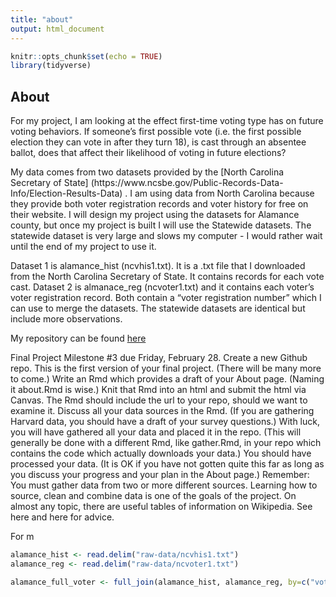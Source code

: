 ```yaml
---
title: "about"
output: html_document
---
```


```r
knitr::opts_chunk$set(echo = TRUE)
library(tidyverse)
```

## About

For my project, I am looking at the effect first-time voting type has on future voting behaviors. If someone's first possible vote (i.e. the first possible election they can vote in after they turn 18), is cast through an absentee ballot, does that affect their likelihood of voting in future elections?

My data comes from two datasets provided by the [North Carolina Secretary of State] (https://www.ncsbe.gov/Public-Records-Data-Info/Election-Results-Data) . I am using data from North Carolina because they provide both voter registration records and voter history for free on their website. I will design my project using the datasets for Alamance county, but once my project is built I will use the Statewide datasets. The statewide dataset is very large and slows my computer - I would rather wait until the end of my project to use it.

Dataset 1 is alamance_hist (ncvhis1.txt). It is a .txt file that I downloaded from the North Carolina Secretary of State. It contains records for each vote cast. Dataset 2 is almanace_reg (ncvoter1.txt) and it contains each voter's voter registration record. Both contain a "voter registration number" which I can use to merge the datasets. The statewide datasets are identical but include more observations.

My repository can be found [here]()

Final Project Milestone #3 due Friday, February 28. Create a new Github repo. This is the first version of your final project. (There will be many more to come.) Write an Rmd which provides a draft of your About page. (Naming it about.Rmd is wise.) Knit that Rmd into an html and submit the html via Canvas. The Rmd should include the url to your repo, should we want to examine it. Discuss all your data sources in the Rmd. (If you are gathering Harvard data, you should have a draft of your survey questions.) With luck, you will have gathered all your data and placed it in the repo. (This will generally be done with a different Rmd, like gather.Rmd, in your repo which contains the code which actually downloads your data.) You should have processed your data. (It is OK if you have not gotten quite this far as long as you discuss your progress and your plan in the About page.) Remember: You must gather data from two or more different sources. Learning how to source, clean and combine data is one of the goals of the project. On almost any topic, there are useful tables of information on Wikipedia. See here and here for advice.

For m


```r

alamance_hist <- read.delim("raw-data/ncvhis1.txt")
alamance_reg <- read.delim("raw-data/ncvoter1.txt")

alamance_full_voter <- full_join(alamance_hist, alamance_reg, by=c("voter_reg_num"))

```